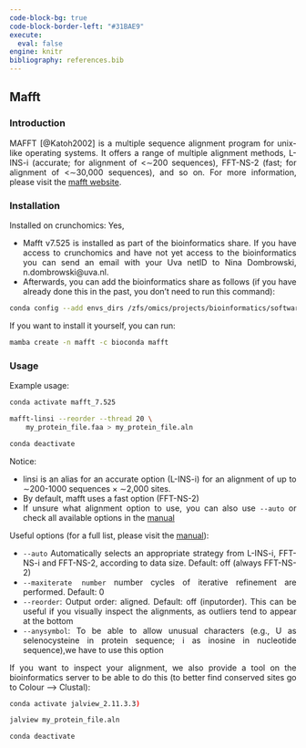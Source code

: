 ---
code-block-bg: true
code-block-border-left: "#31BAE9"
execute:
  eval: false
engine: knitr
bibliography: references.bib
---

<div style="text-align: justify">

## Mafft

### Introduction

MAFFT [@Katoh2002] is a multiple sequence alignment program for unix-like operating systems. It offers a range of multiple alignment methods, L-INS-i (accurate; for alignment of \<∼200 sequences), FFT-NS-2 (fast; for alignment of \<∼30,000 sequences), and so on. For more information, please visit the [mafft website](https://mafft.cbrc.jp/alignment/software/).

### Installation

Installed on crunchomics: Yes,

-   Mafft v7.525 is installed as part of the bioinformatics share. If you have access to crunchomics and have not yet access to the bioinformatics you can send an email with your Uva netID to Nina Dombrowski, n.dombrowski\@uva.nl.
-   Afterwards, you can add the bioinformatics share as follows (if you have already done this in the past, you don't need to run this command):

```{bash}
conda config --add envs_dirs /zfs/omics/projects/bioinformatics/software/miniconda3/envs/
```

If you want to install it yourself, you can run:

```{bash}
mamba create -n mafft -c bioconda mafft

```

### Usage

Example usage:

```{bash}
conda activate mafft_7.525

mafft-linsi --reorder --thread 20 \
    my_protein_file.faa > my_protein_file.aln

conda deactivate
```

Notice:

- linsi is an alias for an accurate option (L-INS-i) for an alignment of up to ∼200-1000 sequences × ∼2,000 sites. 
- By default, mafft uses a fast option (FFT-NS-2)
- If unsure what alignment option to use, you can also use `--auto` or check all available options in the [manual](https://mafft.cbrc.jp/alignment/software/manual/manual.html) 

Useful options (for a full list, please visit the [manual](https://mafft.cbrc.jp/alignment/software/manual/manual.html)):

-  `--auto `   Automatically selects an appropriate strategy from L-INS-i, FFT-NS-i and FFT-NS-2, according to data size. Default: off (always FFT-NS-2)  
-  `--maxiterate number `   number cycles of iterative refinement are performed. Default: 0 
-   `--reorder`:    Output order: aligned. Default: off (inputorder). This can be useful if you visually inspect the alignments, as outliers tend to appear at the bottom
-   `--anysymbol`: To be able to allow unusual characters (e.g., U as selenocysteine in protein sequence; i as inosine in nucleotide sequence),we have to use this option


If you want to inspect your alignment, we also provide a tool on the bioinformatics server to be able to do this (to better find conserved sites go to Colour --> Clustal):

```{bash}
conda activate jalview_2.11.3.3)

jalview my_protein_file.aln

conda deactivate
```
